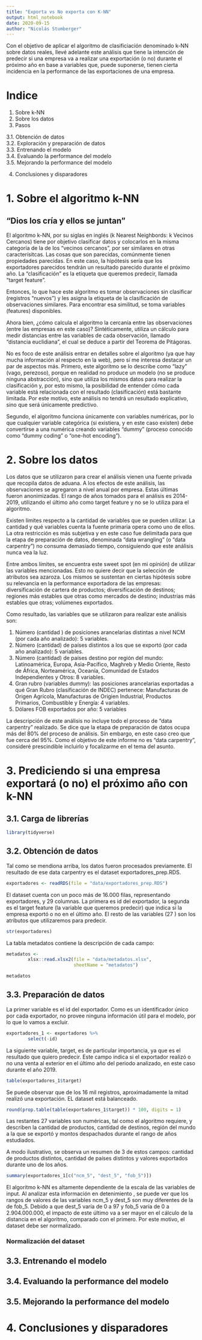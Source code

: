 ```yaml
---
title: "Exporta vs No exporta con K-NN"
output: html_notebook
date: 2020-09-15
author: "Nicolás Stumberger"
---
```


Con el objetivo de aplicar el algoritmo de clasificiación denominado k-NN sobre datos reales, llevé adelante este análisis que tiene la intención de predecir si una empresa va a realizar una exportación (o no) durante el próximo año en base a variables que, puede suponerse, tienen cierta incidencia en la performance de las exportaciones de una empresa.

# Indice

1.  Sobre k-NN
2.  Sobre los datos
3.  Pasos

3.1. Obtención de datos\
3.2. Exploración y preparación de datos\
3.3. Entrenando el modelo\
3.4. Evaluando la performance del modelo\
3.5. Mejorando la performance del modelo

4.  Conclusiones y disparadores

# 1. Sobre el algoritmo k-NN

## "Dios los cría y ellos se juntan"

El algoritmo k-NN, por su siglas en inglés (k Nearest Neighbords: k Vecinos Cercanos) tiene por objetivo clasificar datos y colocarlos en la misma categoría de la de los "vecinos cercanos", por ser similares en otras caracterísitcas. Las cosas que son parecidas, comúnmente tienen propiedades parecidas. En este caso, la hipótesis sería que los exportadores parecidos tendrán un resultado parecido durante el próximo año. La "clasificación" es la etiqueta que queremos predecir, llamada "target feature".

Entonces, lo que hace este algoritmo es tomar observaciones sin clasificar (registros "nuevos") y les asigna la etiqueta de la clasificación de observaciones similares. Para encontrar esa similitud, se toma variables (features) disponibles.

Ahora bien, ¿cómo calcula el algoritmo la cercanía entre las observaciones (entre las empresas en este caso)? Sintéticamente, utiliza un cálculo para medir distancias entre las variables de cada observación, llamado "distancia euclidiana", el cual se deduce a partir del Teorema de Pitágoras.

No es foco de este análisis entrar en detalles sobre el algoritmo (ya que hay mucha información al respecto en la web), pero sí me interesa destacar un par de aspectos más. Primero, este algoritmo se lo describe como "lazy" (vago, perezoso), porque en realidad no produce un modelo (no se produce ninguna abstracción), sino que utiliza los mismos datos para realizar la clasificación y, por esto mismo, la posibilidad de entender cómo cada variable está relacionada con el resultado (clasificación) está bastante limitada. Por este motivo, este análisis no tendrá un resultado explicativo, sino que será únicamente predictivo.

Segundo, el algoritmo funciona únicamente con variables numéricas, por lo que cualquier variable categórica (si existiera, y en este caso existen) debe convertirse a una numérica creando variables "dummy" (proceso conocido como "dummy coding" o "one-hot encoding").

# 2. Sobre los datos

Los datos que se utilizaron para crear el análisis vienen una fuente privada que recopila datos de aduana. A los efectos de este análisis, las observaciones se agregaron a nivel anual por empresa. Estas últimas fueron anonimizadas. El rango de años tomados para el análisis es 2014-2019, utilizando el último año como target feature y no se lo utiliza para el algoritmo.

Existen límites respecto a la cantidad de variables que se pueden utilizar. La cantidad y qué variables cuenta la fuente primaria opera como uno de ellos. La otra restricción es más subjetiva y en este caso fue delimitada para que la etapa de preparación de datos, denominada "data wrangling" (o "data carpentry") no consuma demasiado tiempo, consiguiendo que este análisis nunca vea la luz.

Entre ambos límites, se encuentra este sweet spot (en mi opinión) de utilizar las variables mencionadas. Esto no quiere decir que la selección de atributos sea azaroza. Los mismos se sustentan en ciertas hipótesis sobre su relevancia en la performance exportadora de las empresas: diversificación de cartera de productos; diversificación de destinos; regiones más estables que otras como mercados de destino; industrias más estables que otras; volúmenes exportados.

Como resultado, las variables que se utilizaron para realizar este análisis son:

1.  Número (cantidad ) de posiciones arancelarias distintas a nivel NCM (por cada año analizado): 5 variables.
2.  Número (cantidad) de países distintos a los que se exportó (por cada año analizado): 5 variables.
3.  Número (cantidad) de países destino por región del mundo: Latinoamérica, Europa, Asia-Pacífico, Maghreb y Medio Oriente, Resto de África, Norteamérica, Oceanía, Comunidad de Estados Independientes y Otros: 8 variables.
4.  Gran rubro (variables dummy): las posiciones arancelarias exportadas a qué Gran Rubro (clasificación de INDEC) pertenece: Manufacturas de Origen Agrícola, Manufacturas de Origien Industrial, Productos Primarios, Combustible y Energía: 4 variables.
5.  Dólares FOB exportados por año: 5 variables

La descripción de este análisis no incluye todo el proceso de "data carpentry" realizado. Se dice que la etapa de preparación de datos ocupa más del 80% del proceso de análisis. Sin embargo, en este caso creo que fue cerca del 95%. Como el objetivo de este informe no es "data carpentry", consideré prescindible incluirlo y focalizarme en el tema del asunto.

# 3. Prediciendo si una empresa exportará (o no) el próximo año con k-NN

## 3.1. Carga de librerías

```r
library(tidyverse)

```

## 3.2. Obtención de datos

Tal como se mendiona arriba, los datos fueron procesados previamente. El resultado de ese data carpentry es el dataset exportadores\_prep.RDS.

```r
exportadores <- readRDS(file = "data/exportadores_prep.RDS")
```

El dataset cuenta con un poco más de 16.000 filas, representando exportadores, y 29 columnas. La primera es id del exportador, la segunda es el target feature (la variable que queremos predecir) que indica si la empresa exportó o no en el último año. El resto de las variables (27 ) son los atributos que utilizaremos para predecir.

```r
str(exportadores)
```

La tabla metadatos contiene la descripción de cada campo:

```r
metadatos <-
        xlsx::read.xlsx2(file = "data/metadatos.xlsx", 
                         sheetName = "metadatos")

metadatos
```

## 3.3. Preparación de datos

La primer variable es el id del exportador. Como es un identificador único por cada exportador, no provee ninguna información útil para el modelo, por lo que lo vamos a excluir.

```r
exportadores_1 <- exportadores %>% 
        select(-id)
```

La siguiente variable, target, es de particular importancia, ya que es el resultado que quiero predecir. Este campo indica si el exportador realizó o no una venta al exterior en el último año del periodo analizado, en este caso durante el año 2019.

```r
table(exportadores_1$target)
```

Se puede observar que de los 16 mil registros, aproximadamente la mitad realizó una exportación. EL dataset está balanceado.

```r
round(prop.table(table(exportadores_1$target)) * 100, digits = 1)
```

Las restantes 27 variables son numéricas, tal como el algoritmo requiere, y describen la cantidad de productos, cantidad de destinos, región del mundo a la que se exportó y montos despachados durante el rango de años estudiados.

A modo ilustrativo, se observa un resumen de 3 de estos campos: cantidad de productos distintos, cantidad de países distintos y valores exportados durante uno de los años.

```r
summary(exportadores_1[c("ncm_5", "dest_5", "fob_5")])
```

El algoritmo k-NN es altamente dependiente de la escala de las variables de input. Al analizar esta información en detenimiento , se puede ver que los rangos de valores de las variables ncm\_5 y dest\_5 son muy diferentes de la de fob\_5. Debido a que dest\_5 varía de 0 a 97 y fob\_5 varía de 0 a 2.904.000.000, el impacto de este último va a ser mayor en el cálculo de la distancia en el algoritmo, comparado con el primero. Por este motivo, el dataset debe ser normalizado.

### Normalización del dataset

## 3.3. Entrenando el modelo

## 3.4. Evaluando la performance del modelo

## 3.5. Mejorando la performance del modelo

# 4. Conclusiones y disparadores

